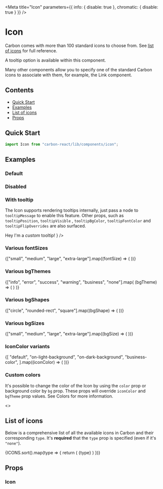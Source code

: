


<Meta
  title="Icon"
  parameters={{ info: { disable: true }, chromatic: { disable: true } }}
/>

# Icon

Carbon comes with more than 100 standard icons to choose from. See [list of icons](#list-of-icons) for full reference.

A tooltip option is available within this component.

Many other components allow you to specify one of the standard Carbon icons to associate with them, for example, the Link component.

## Contents

- [Quick Start](#quick-start)
- [Examples](#examples)
- [List of icons](#list-of-icons)
- [Props](#props)

## Quick Start

```javascript
import Icon from "carbon-react/lib/components/icon";
```

## Examples

### Default

<Preview>
  <Story name="default">
    <Icon type="add" />
  </Story>
</Preview>

### Disabled

<Preview>
  <Story name="disabled">
    <Icon type="add" disabled />
  </Story>
</Preview>

### With tooltip

The Icon supports rendering tooltips internally, just pass a node to `tooltipMessage` to enable this feature. Other props,
such as `tooltipPosition`, `tooltipVisible` , `tooltipBgColor`, `tooltipFontColor` and `tooltipFlipOverrides` are also surfaced.

<Preview>
  <Story name="with tooltip">
    <div style={{ margin: 60, display: "inline" }}>
      <Icon mr={8} type="add" tooltipMessage="Hey I'm a default tooltip!" />
      <Icon
        mr={8}
        type="add"
        tooltipMessage={
          <>
            Hey I'm a <em>custom</em> tooltip!
          </>
        }
      />
      <Icon
        mr={8}
        type="add"
        tooltipMessage="Hey I'm a tooltip with a different position!"
        tooltipPosition="bottom"
      />
      <Icon
        mr={8}
        type="add"
        tooltipMessage="Hey I'm a tooltip with a different color!"
        tooltipBgColor="lightblue"
        tooltipFontColor="black"
      />
      <Icon
        type="add"
        tooltipMessage="Hey I'm a tooltip with flip behaviour overrides!"
        tooltipFlipOverrides={["right", "left"]}
      />
    </div>
  </Story>
</Preview>

### Various fontSizes

<Preview>
  <Story name="various fontSizes">
    {["small", "medium", "large", "extra-large"].map((fontSize) => (
      <Icon type="add" fontSize={fontSize} key={fontSize} />
    ))}
  </Story>
</Preview>

### Various bgThemes

<Preview>
  <Story name="various bgThemes">
    {["info", "error", "success", "warning", "business", "none"].map(
      (bgTheme) => (
        <Icon type="add" bgTheme={bgTheme} mr={1} key={bgTheme} />
      )
    )}
  </Story>
</Preview>

### Various bgShapes

<Preview>
  <Story name="various bgShapes">
    {["circle", "rounded-rect", "square"].map((bgShape) => (
      <Icon
        type="add"
        bgTheme="success"
        bgShape={bgShape}
        mr={1}
        key={bgShape}
      />
    ))}
  </Story>
</Preview>

### Various bgSizes

<Preview>
  <Story name="various bgSizes">
    {["small", "medium", "large", "extra-large"].map((bgSize) => (
      <Icon type="add" bgTheme="success" bgSize={bgSize} mr={1} key={bgSize} />
    ))}
  </Story>
</Preview>

### IconColor variants

<Preview>
  <Story name="iconColor variants">
    {[
      "default",
      "on-light-background",
      "on-dark-background",
      "business-color",
    ].map((iconColor) => (
      <Icon type="add" iconColor={iconColor} mr={1} key={iconColor} />
    ))}
  </Story>
</Preview>

### Custom colors

It's possible to change the color of the Icon by using the `color` prop or background color by `bg` prop.
These props will override `iconColor` and `bgTheme` prop values.
See <LinkTo kind="Documentation/Colors" name="page" story="page">Colors</LinkTo> for more information.

<Preview>
  <Story
    name="custom colors"
    parameters={{ info: { disable: true }, chromatic: { disable: true } }}
  >
    <>
      <Box mb={1}>
        <Icon type="add" color="primary" />
        <Icon type="add" color="blackOpacity65" />
        <Icon type="add" color="brilliantGreenShade20" />
        <Icon type="add" color="red" />
        <Icon type="add" color="#123456" />
        <Icon type="add" color="rgb(0, 123, 10)" />
      </Box>
      <Box mb={1}>
        <Icon type="add" color="red" bg="primary" />
        <Icon type="add" color="white" bg="blackOpacity65" />
        <Icon type="add" bg="brilliantGreenShade20" />
        <Icon type="add" bg="red" />
        <Icon type="add" color="white" bg="#123456" />
        <Icon type="add" color="white" bg="rgb(0, 123, 10)" />
      </Box>
    </>
  </Story>
</Preview>

## List of icons

Below is a comprehensive list of all the available icons in Carbon and their corresponding ``type``.
It's **required** that the `type` prop is specified (even if it's `"none"`).

<Preview>
  <Story
    name="list of icons"
    parameters={{ info: { disable: true }, chromatic: { disable: true } }}
  >
    <Box m={2}>
      {ICONS.sort().map(type => {
        return (
          <Box m={2} key={`icon-${type}`}>
            <Icon m={2} type={type} fontSize="large"/>
            {type}
          </Box>
        )
      })}
    </Box>
  </Story>
</Preview>

## Props

### Icon

<StyledSystemProps of={Icon} noHeader margin />
